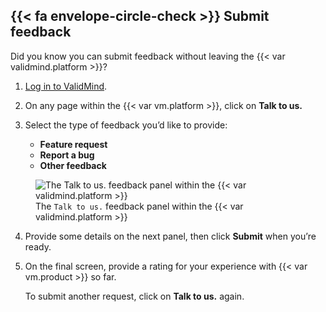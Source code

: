::: {.attn}

## {{< fa envelope-circle-check >}} Submit feedback

Did you know you can submit feedback without leaving the {{< var validmind.platform >}}? 

1. [Log in to ValidMind](/guide/access/log-in-to-validmind.qmd).

2. On any page within the {{< var vm.platform >}}, click on **Talk to us.**

3. Select the type of feedback you'd like to provide:

   - **Feature request**
   - **Report a bug**
   - **Other feedback**

::: {.column-margin}
![The `Talk to us.` feedback panel within the {{< var validmind.platform >}}](/support/talk-to-us.png){fig-alt="A screenshot showing the `Talk to us.` feedback panel within the ValidMind Platform" .screenshot}
:::

4. Provide some details on the next panel, then click **Submit** when you're ready.

5. On the final screen, provide a rating for your experience with {{< var vm.product >}} so far.

   To submit another request, click on **Talk to us.** again.

:::